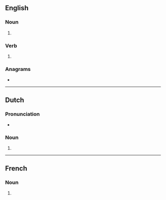 ==English==

===Noun===
{{head|en|noun form}}

# {{plural of|en|marinade}}

===Verb===
{{head|en|verb form}}

# {{en-third-person singular of|marinade}}

===Anagrams===
* {{anagrams|en|a=aadeimnrs|Madeirans|marsdenia}}

----

==Dutch==

===Pronunciation===
* {{audio|nl|Nl-marinades.ogg|Audio}}

===Noun===
{{head|nl|noun plural form}}

# {{plural of|nl|marinade}}

----

==French==

===Noun===
{{head|fr|noun plural form|g=f}}

# {{plural of|fr|marinade}}